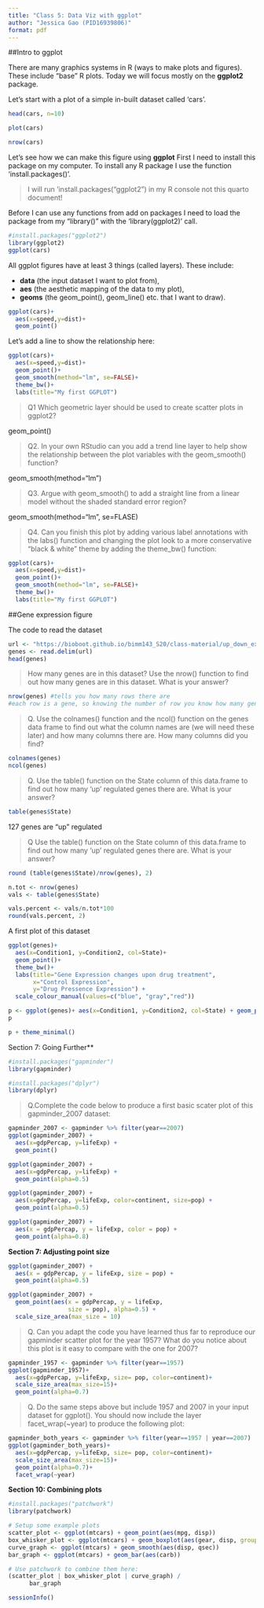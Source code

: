 ```yaml
---
title: "Class 5: Data Viz with ggplot"
author: "Jessica Gao (PID16939806)"
format: pdf
---
```


##Intro to ggplot

There are many graphics systems in R (ways to make plots and figures). These include "base" R plots. Today we will focus mostly on the **ggplot2** package.

Let's start with a plot of a simple in-built dataset called 'cars'.


```r
head(cars, n=10)
```

```r
plot(cars)
```

```r
nrow(cars)
```

Let's see how we can make this figure using **ggplot** First I need to install this package on my computer. To install any R package I use the function 'install.packages()'.

> I will run 'install.packages("ggplot2") in my R console not this quarto document!

Before I can use any functions from add on packages I need to load the package from my "library()" with the 'library(ggplot2)' call. 

```r
#install.packages("ggplot2")
library(ggplot2)
ggplot(cars)
```

All ggplot figures have at least 3 things (called layers). These include: 

- **data** (the input dataset I want to plot from),
- **aes** (the aesthetic mapping of the data to my plot),
- **geoms** (the geom_point(), geom_line() etc. that I want to draw).

```r
ggplot(cars)+
  aes(x=speed,y=dist)+
  geom_point()
```


Let's add a line to show the relationship here:
```r
ggplot(cars)+
  aes(x=speed,y=dist)+
  geom_point()+
  geom_smooth(method="lm", se=FALSE)+
  theme_bw()+
  labs(title="My first GGPLOT")

```
>Q1 Which geometric layer should be used to create scatter plots in ggplot2? 

geom_point()

> Q2. In your own RStudio can you add a trend line layer to help show the relationship between the plot variables with the geom_smooth() function?

geom_smooth(method="lm")

>Q3. Argue with geom_smooth() to add a straight line from a linear model without the shaded standard error region?

geom_smooth(method="lm", se=FLASE)

>Q4. Can you finish this plot by adding various label annotations with the labs() function and changing the plot look to a more conservative “black & white” theme by adding the theme_bw() function:

```r
ggplot(cars)+
  aes(x=speed,y=dist)+
  geom_point()+
  geom_smooth(method="lm", se=FALSE)+
  theme_bw()+
  labs(title="My first GGPLOT")
```


##Gene expression figure

The code to read the dataset

```r
url <- "https://bioboot.github.io/bimm143_S20/class-material/up_down_expression.txt"
genes <- read.delim(url)
head(genes)
```

>How many genes are in this dataset? Use the nrow() function to find out how many genes are in this dataset. What is your answer?

```r
nrow(genes) #tells you how many rows there are
#each row is a gene, so knowing the number of row you know how many genes.
```
>Q. Use the colnames() function and the ncol() function on the genes data frame to find out what the column names are (we will need these later) and how many columns there are. How many columns did you find?

```r
colnames(genes)
ncol(genes)

```


>Q. Use the table() function on the State column of this data.frame to find out how many ‘up’ regulated genes there are. What is your answer?

```r
table(genes$State)
```
127 genes are "up" regulated


>Q Use the table() function on the State column of this data.frame to find out how many ‘up’ regulated genes there are. What is your answer? 

```r
round (table(genes$State)/nrow(genes), 2)
```
```r
n.tot <- nrow(genes)
vals <- table(genes$State)

vals.percent <- vals/n.tot*100
round(vals.percent, 2)
```


A first plot of this dataset

```r
ggplot(genes)+
  aes(x=Condition1, y=Condition2, col=State)+
  geom_point()+
  theme_bw()+
  labs(title="Gene Expression changes upon drug treatment", 
       x="Control Expression",
       y="Drug Pressence Expression") +
  scale_colour_manual(values=c("blue", "gray","red"))

```
```r
p <- ggplot(genes)+ aes(x=Condition1, y=Condition2, col=State) + geom_point()
p

```
```r
p + theme_minimal()
```

Section 7: Going Further**

```r
#install.packages("gapminder")
library(gapminder)
```

```r
#install.packages("dplyr")
library(dplyr)
```
>Q.Complete the code below to produce a first basic scater plot of this gapminder_2007 dataset:

```r
gapminder_2007 <- gapminder %>% filter(year==2007)
ggplot(gapminder_2007) +
  aes(x=gdpPercap, y=lifeExp) +
  geom_point()
```

```r

ggplot(gapminder_2007) +
  aes(x=gdpPercap, y=lifeExp) +
  geom_point(alpha=0.5)
```
```r
ggplot(gapminder_2007) +
  aes(x=gdpPercap, y=lifeExp, color=continent, size=pop) +
  geom_point(alpha=0.5)
```
```r
ggplot(gapminder_2007) + 
  aes(x = gdpPercap, y = lifeExp, color = pop) +
  geom_point(alpha=0.8)
```
**Section 7: Adjusting point size**

```r
ggplot(gapminder_2007) + 
  aes(x = gdpPercap, y = lifeExp, size = pop) +
  geom_point(alpha=0.5)
```
```r
ggplot(gapminder_2007) + 
  geom_point(aes(x = gdpPercap, y = lifeExp,
                 size = pop), alpha=0.5) + 
  scale_size_area(max_size = 10)
```

>Q. Can you adapt the code you have learned thus far to reproduce our gapminder scatter plot for the year 1957? What do you notice about this plot is it easy to compare with the one for 2007?

```r
gapminder_1957 <- gapminder %>% filter(year==1957)
ggplot(gapminder_1957)+
  aes(x=gdpPercap, y=lifeExp, size= pop, color=continent)+
  scale_size_area(max_size=15)+
  geom_point(alpha=0.7)

```

>Q. Do the same steps above but include 1957 and 2007 in your input dataset for ggplot(). You should now include the layer facet_wrap(~year) to produce the following plot:

```r
gapminder_both_years <- gapminder %>% filter(year==1957 | year==2007)
ggplot(gapminder_both_years)+
  aes(x=gdpPercap, y=lifeExp, size= pop, color=continent)+
  scale_size_area(max_size=15)+
  geom_point(alpha=0.7)+
  facet_wrap(~year)
```

**Section 10: Combining plots**

```r
#install.packages("patchwork")
library(patchwork)

# Setup some example plots 
scatter_plot <- ggplot(mtcars) + geom_point(aes(mpg, disp))
box_whisker_plot <- ggplot(mtcars) + geom_boxplot(aes(gear, disp, group = gear))
curve_graph <- ggplot(mtcars) + geom_smooth(aes(disp, qsec))
bar_graph <- ggplot(mtcars) + geom_bar(aes(carb))

# Use patchwork to combine them here:
(scatter_plot | box_whisker_plot | curve_graph) /
      bar_graph
```

```r
sessionInfo()
```


